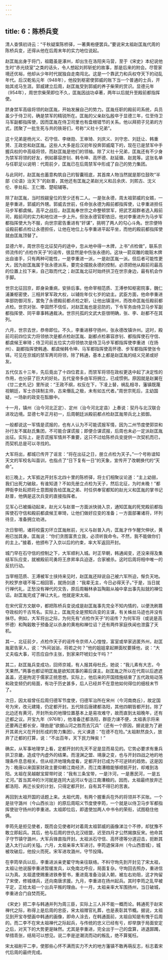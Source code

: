 ```yaml
---
---
---
```

title: 6：陈桥兵变
---



清人查慎初诗云：“千秋疑案陈桥驿，一著黄袍便罢兵。”要说宋太祖赵匡胤代周的陈桥兵变，还得从他在后周末年的实力地位说起。

赵匡胤出身于将门，祖籍虽是涿州，却出生在洛阳夹马营，至于《宋史》本纪说他生时“赤光绕室”之类的话头，令人想起刘邦斩蛇的故事，那是后来的附会。尽管家境还优裕，他却从少年时代就独自走南闯北。这是一个靠武力和兵权夺天下的动乱年代。后汉乾佑元年（948年），他投到枢密使郭威的账下当一个普通的士兵，开始其戎马生涯。郭威建立后周，赵匡胤受到郭威的养子柴荣的赏识。显德元年（954年），周世宗柴荣即位不久，匡胤因战功卓著，两年以后就升至殿前都指挥使。

跻身禁军高级将领的赵匡胤，开始发展自己的势力。匡胤任职的殿前司系统，兵员虽少于侍卫司，确是禁军的精锐所在。匡胤的父亲赵弘殷卒于显德三年，位至侍卫马军副都指挥使，因而匡胤在侍卫司里也有盘根错节的关系。他以拜把子兄弟的方式，团聚了一批生死与共的铁哥们，号称“义社十兄弟”。

这十兄弟是杨光义、石守信、李继勋、王审琦、刘庆义、刘守忠、刘廷让、韩重赟、王政忠和赵匡胤。这些人大多是后汉初年投奔郭威麾下的，现在已是禁军中手握兵权的中高级将领，而赵匡胤是他们的领袖。除了义社十兄弟，匡胤还有不少身为禁军将领的好友，例如慕容彦钊、韩令坤、高怀德、赵延徽、赵晁等。这张名单与任职足以说明：代周前夕，匡胤已在后周禁军中形成了自己的势力集团。

与此同时，赵匡胤也蓄意构筑自己的智囊班底，其首席人物当然就是那位鼓吹“半部《论语》治天下”的赵普，其他还有匡胤之弟赵光义和吕余庆、刘熙古、沈义伦、李处耘、王仁赡、楚昭辅等。

除了赵匡胤，当时觊觎皇位的至少还有二人。一是张永德，周太祖郭威的女婿，一是李重进，郭威的外甥。郭威去世前，任命张永德为殿前都指挥使，让李重进担任马步军都虞候。高平之战后，赵匡胤奉世宗之命整顿禁军，把武艺超群者选入殿前司，殿前司的实力和地位进一步上升。但张永德官职依旧，他对李重进升为马步军都指挥使大为不服，向世宗密告重进有“奸谋”，挑明了两人的勾心斗角。世宗便特设殿前都点检让永德担任，让他在地位上与李重进平起平坐，而他的殿前都指挥使就由匡胤顶替了。

显德六年，周世宗在北征契丹的途中，忽从地中得一木牌，上书“点检做”，联系京师流传的“点检作天子”的谣传，很显然是中伤张永德的。这块一箭双雕的栽赃木牌出自谁手，只有两种可能性，一是李重进一派，一是赵匡胤一派。但后者可能性更大，因为赵匡胤属于张永德派系，要完全摆脱永德的控制，必须把他从殿前司最高的位置上拉下来，自己取而代之；赵匡胤北征时始终拱卫在世宗身边，最有机会作手脚。

世宗北征回京，即身染重病，安排后事。他命宰相范质、王溥参知枢密院事，魏仁浦兼枢密使，三相并掌军政大权，以辅佐年仅七岁的幼主。武臣方面，他命李重进率部防御河东，罢免了永德殿前都点检之职，让他出镇澶州，而改命匡胤任殿前都点检。世宗对张、李固然不信任，对赵匡胤也是忌防的，下令军务由侍卫马步军副都指挥使、同平章事韩通裁决。世宗托孤的文武大臣很明确，张、李、赵都不在其列。

六月，世宗去世，恭帝即位。不久，李重进移守扬州，张永德改镇许州。这时，殿前司前四位实力将领依次是都点检赵匡胤、副都点检慕容彦钊、都指挥使石守信、都虞候王审琦；侍卫司前五位实力将领依次是侍卫马步军都指挥使李重进（在扬州）、副都指挥使韩通、都虞候韩令坤、马军都指挥使高怀德、步军都指挥使张令铎。可见在京城的禁军两司将领，除了韩通，基本上都是赵匡胤的结义兄弟或好友。

五代仅五十三年，先后竟出了十四位君主，而禁军将领在政权更迭中起了决定性的作用，也分获了巨大的好处。五代皇帝多由军将拥立，已成惯例。原因就是赵翼在《廿二史札记》里所说：“王政不纲，权反在下，下凌上替，祸乱相寻，藩镇既蔑视朝廷，军士亦挟制主帅，古来僭乱之极，未有如五代者。”周世宗死后，主幼国疑，一场新的政变在酝酿中。

十一月，镇州（治今河北正定）、定州（治今河北定县）上奏说：契丹与北汉联合进攻边境。显德七年正月初一，后周朝廷派殿前都点检赵匡胤带兵北上抵御。

一般都说这一军情是谎报的，也有人认为不可能谎报军情，因为二州节度使郭崇和孙行友不属赵氏集团，不可能合谋谎报；即便合谋谎报，后周也未必一定派赵匡胤出征。实际上，是否谎报军情并不重要，这只不过给陈桥兵变提供一次契机而已，而契机总是可以寻找的。

大军将出，都城已传开了谣言：“将在出征之日，册立点检为天子。”一个号称谙知天文的军校名叫苗训，也指点了“日下复有一日”的天象，宣传开了改朝换代的“天命”。

初三晚上，大军抵达开封东北四十里的陈桥驿，将士们相聚议论道：“主上幼弱，我们出死力破敌，有谁知道？不如先册立点检为天子，然后北征，为时未晚！”都押衙李处耘把将士意图报告给匡胤之弟、时任供奉官都知的赵光义和匡胤的掌书记赵普，他俩是这次兵变的直接指挥者。

见军心已被煽动起来，赵光义与赵普一方面派快骑入京，通知匡胤的死党殿前都指挥使石守信和殿前都虞候王审琦，让他们做好应变的准备；一方面部署诸将，环列待旦，准备拥立劝进。

次日黎明，诸将校露刃环立匡胤帐前，光义与赵普入内，匡胤才作乍醒欠伸状，黄袍已加其身。匡胤说：“你们贪图富贵立我，必须听我命令。不然，我不能做你们的主上。”接着，他颁布了入京以后的约束，率大军返回开封。

城门早在石守信的控制之下，大军顺利入城。时正早朝，韩通闻变，还没来得及集结军队应变，就被殿前司勇将王彦昇率兵迫逐，合家被杀。这时后周将相中唯一的反抗行动。

当宰相范质、王溥被军士挟持来见时，赵匡胤还辩说自己被六军所迫，惭负天地。列校罗彦瓌不等二相回答，就扬剑道：“我辈无主，今日必得天子。”于是，当日就行禅代礼，正愁没有禅代的文告，原后周翰林承旨陶榖从袖中拿出事先拟就的禅位诏。赵匡胤完成了禅让大礼，他就是宋太祖。

在宋代官方文献中，都把陈桥兵变说成是赵匡胤事先完全不知内情的，以便洗刷篡夺政权的千古骂名。实际上，匡胤完全是预知兵变的主谋，有关蛛丝马迹也并没有抹尽。例如，大军将出之际，为何先有“点检作天子”的谣传？为何军将（或说是高怀德）和陶榖敢于预备足以杀身的黄袍和禅位诏？还有两件家庭佚闻也泄露了天机。

其一，北征前夕，点检作天子的谣传令京师人心惶惶，富室或举家逃匿外州，赵匡胤密告家人，说：“外间汹汹，将若之何？”他的姐姐拿起擀面杖要揍他，说：“大丈夫临大事，可否应自作主张，到家来吓唬妇女干吗？”

其二，赵匡胤兵变成功，回师京城，有人报其母杜氏，她说：“我儿素有大志，今天果然。”两事也都证明匡胤是欲知其事的幕后谋主。赵匡胤之所以在代周以后遮遮盖盖，还是拘泥于儒家正统思想。实际上，他后来的开国措施结束了五代政局动荡和政变频仍的局面，有功于历史甚多，后人已经并不在意他如何得位的细枝末节了。

次日，因太祖曾任后周归德军节度使，归德军治所在宋州（今河南商丘），故定国号为宋，改元建隆，仍定都开封。五代除后唐建都洛阳，其他四朝皆都开封。除了北边还有黄河，开封所处的地理位置基本上是易攻难守，故而直到太祖晚年，还有迁都之议。开宝九年（976年），他准备迁都洛阳，群臣力谏不便，太祖表示将来还要再迁都长安，理由是“欲据山河之胜而去冗兵”（还有一个原因，据说是为了避开其弟光义在开封形成的势力集团）。光义谏道：“在德不在险。”太祖默然良久，放弃了迁都的打算，说：“不出百年，天下民力殚矣！”

确实，从军事地理学上看，定都开封的先天不足是显而易见的。它势必要求有重兵拱卫京畿，造成守内虚外的结果。而澶渊之盟、靖康之变，也与开封四战之地的地理条件息息相关。但从经济地理角度看，定都开封已成为不可逆转的趋势。这是因为：晚唐以来国家财政主要仰赖江南经济，而江南漕粮能够顺抵开封，却难到洛阳。太祖在吴越献宝犀带时说：“我有三条宝带，一是汴河，一是惠民河，一是五丈河。”首当其冲的汴河就是连同大运河以专运江南漕粮的。因而，太祖最终放弃迁都洛阳、再迁长安的计划，只得定都开封，自有其不得已的苦衷。

再回到太祖开国的话题上来。太祖代周，有两个握重兵在外的将领并不买账。一个是驻守潞州（今山西长治）的原后周昭义节度使李筠，一个就是以侍卫马步军都指挥使驻守扬州的李重进。太祖即位后，即遣使加两人中书令的荣衔，试图稳住他俩。

李筠先是拒见使者，既而会见使者时对着周太祖郭威的画像涕泣个不停，却犹豫不敢立即起兵。其后，他与后周的世仇北汉结盟，迟至四月才公然揭旗反宋。他命其子守节镇守潞州，大军兵锋直指开封。太祖派石守信、高怀德等分道迎击，扼断其退入太行山的关隘。六月，太祖亲率大军进讨。李筠退保泽州（今山西晋城），城被攻破后，他投火而死。宋军进攻潞州，守节投降。

在李筠举兵以后，李重进派亲吏翟守珣亲往联络。不料守珣先到开封见了宋太祖，太祖让他说服李重进暂缓发兵，以免南北呼应，局面复杂。守珣回去照办，重进信以为真。太祖遣使赐重进铁券誓书，重进竟准备治装入朝，被左右劝阻，这才拘留了宋使，修城缮兵，还向南唐求援。九月，李重进在扬州起兵。其时李筠之乱早被平定，正给太祖一个出兵平叛的理由。十一月，太祖亲率大军围扬州，当日破城，李重进合门自焚而死。

《宋史》把二李与韩通并列为周三臣，实际上三人并不能一概而论。韩通死于赵宋禅代之际，称得上是后周的忠臣，宋太祖赠官礼葬，也是表彰其节概。据说，太祖见到开宝寺壁画中韩通的画像，即命人涂去，在韩通面前，太祖自知是有愧于后周的。而二李不在宋太祖禅代之际起兵，与传统的忠义已经有亏，却举旗于局面安定之后，对天下的大势更是昧然。尤其是李重进，完全出于一己的盘算，进退踯躅，举措乖张，结局可以想见。说二李是逆潮流而动的叛乱，绝不算冤枉。

宋太祖削平二李，使那些心怀不满而实力不大的地方藩镇不敢再萌反志，标志着宋代后周的最终完成。